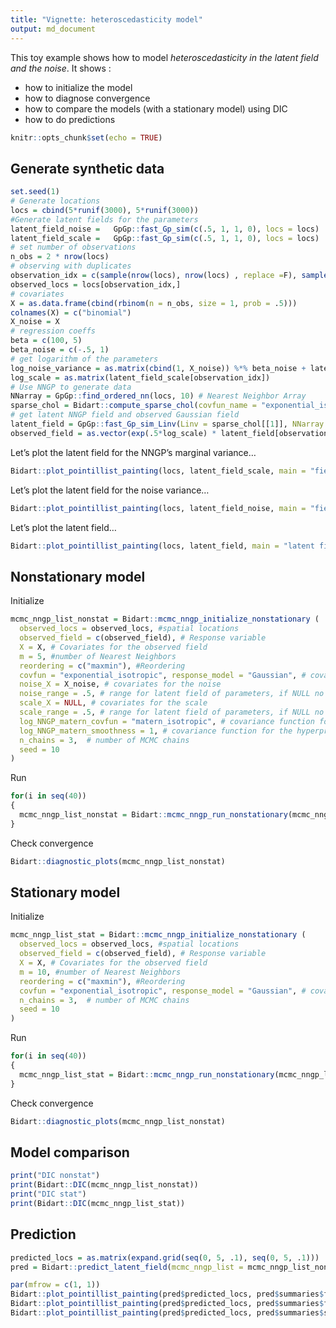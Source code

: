```yaml
---
title: "Vignette: heteroscedasticity model"
output: md_document
---
```


This toy example shows how to model *heteroscedasticity in the latent field and the noise*.
It shows : 

- how to initialize the model
- how to diagnose convergence
- how to compare the models (with a stationary model) using DIC
- how to do predictions


```r
knitr::opts_chunk$set(echo = TRUE)
```

## Generate synthetic data
```r
set.seed(1)
# Generate locations
locs = cbind(5*runif(3000), 5*runif(3000))
#Generate latent fields for the parameters
latent_field_noise =   GpGp::fast_Gp_sim(c(.5, 1, 1, 0), locs = locs)
latent_field_scale =   GpGp::fast_Gp_sim(c(.5, 1, 1, 0), locs = locs)
# set number of observations
n_obs = 2 * nrow(locs)
# observing with duplicates
observation_idx = c(sample(nrow(locs), nrow(locs) , replace =F), sample(nrow(locs), n_obs - nrow(locs) , replace =T))
observed_locs = locs[observation_idx,]
# covariates
X = as.data.frame(cbind(rbinom(n = n_obs, size = 1, prob = .5)))
colnames(X) = c("binomial")
X_noise = X
# regression coeffs
beta = c(100, 5)
beta_noise = c(-.5, 1)
# get logarithm of the parameters
log_noise_variance = as.matrix(cbind(1, X_noise)) %*% beta_noise + latent_field_noise[observation_idx]
log_scale = as.matrix(latent_field_scale[observation_idx])
# Use NNGP to generate data
NNarray = GpGp::find_ordered_nn(locs, 10) # Nearest Neighbor Array
sparse_chol = Bidart::compute_sparse_chol(covfun_name = "exponential_isotropic", range_beta = log(.1), locs = locs, NNarray = NNarray) # stationary covariance
# get latent NNGP field and observed Gaussian field
latent_field = GpGp::fast_Gp_sim_Linv(Linv = sparse_chol[[1]], NNarray = NNarray)
observed_field = as.vector(exp(.5*log_scale) * latent_field[observation_idx] +exp(.5*log_noise_variance)*rnorm(n_obs)+ cbind(1, as.matrix(X))%*%beta)
```

Let's plot the latent field for the NNGP's marginal variance...

```r
Bidart::plot_pointillist_painting(locs, latent_field_scale, main = "field for latent process log variance")
```

Let's plot the latent field for the noise variance...
```r
Bidart::plot_pointillist_painting(locs, latent_field_noise, main = "field for noise log variance")
```

Let's plot the latent field...
```r
Bidart::plot_pointillist_painting(locs, latent_field, main = "latent field")
```

## Nonstationary model 

Initialize
```r
mcmc_nngp_list_nonstat = Bidart::mcmc_nngp_initialize_nonstationary (
  observed_locs = observed_locs, #spatial locations
  observed_field = c(observed_field), # Response variable
  X = X, # Covariates for the observed field
  m = 5, #number of Nearest Neighbors
  reordering = c("maxmin"), #Reordering
  covfun = "exponential_isotropic", response_model = "Gaussian", # covariance model and response model
  noise_X = X_noise, # covariates for the noise
  noise_range = .5, # range for latent field of parameters, if NULL no latent field
  scale_X = NULL, # covariates for the scale
  scale_range = .5, # range for latent field of parameters, if NULL no latent field
  log_NNGP_matern_covfun = "matern_isotropic", # covariance function for the hyperpriors
  log_NNGP_matern_smoothness = 1, # covariance function for the hyperpriors
  n_chains = 3,  # number of MCMC chains
  seed = 10
)
```


Run
```r
for(i in seq(40))
{
  mcmc_nngp_list_nonstat = Bidart::mcmc_nngp_run_nonstationary(mcmc_nngp_list_nonstat, n_iterations_update = 100, n_cycles = 1)
}
```

Check convergence
```r
Bidart::diagnostic_plots(mcmc_nngp_list_nonstat)
```

## Stationary model 

Initialize
```r
mcmc_nngp_list_stat = Bidart::mcmc_nngp_initialize_nonstationary (
  observed_locs = observed_locs, #spatial locations
  observed_field = c(observed_field), # Response variable
  X = X, # Covariates for the observed field
  m = 10, #number of Nearest Neighbors
  reordering = c("maxmin"), #Reordering
  covfun = "exponential_isotropic", response_model = "Gaussian", # covariance model and response model
  n_chains = 3,  # number of MCMC chains
  seed = 10
)
```

Run
```r
for(i in seq(40))
{
  mcmc_nngp_list_stat = Bidart::mcmc_nngp_run_nonstationary(mcmc_nngp_list_stat, n_iterations_update = 100, n_cycles = 1)
}
```

Check convergence
```r
Bidart::diagnostic_plots(mcmc_nngp_list_nonstat)
```


## Model comparison

```r
print("DIC nonstat")
print(Bidart::DIC(mcmc_nngp_list_nonstat))
print("DIC stat")
print(Bidart::DIC(mcmc_nngp_list_stat))
```
## Prediction


```r
predicted_locs = as.matrix(expand.grid(seq(0, 5, .1), seq(0, 5, .1)))
pred = Bidart::predict_latent_field(mcmc_nngp_list = mcmc_nngp_list_nonstat, predicted_locs = predicted_locs)
```
```r
par(mfrow = c(1, 1))
Bidart::plot_pointillist_painting(pred$predicted_locs, pred$summaries$field[1,], cex = 1.8, main = "predicted mean")
Bidart::plot_pointillist_painting(pred$predicted_locs, pred$summaries$field[5,], cex = 1.8, main = "standard deviation of the prediction")
Bidart::plot_pointillist_painting(pred$predicted_locs, pred$summaries$scale_field[1,], cex = 1.8, main = "latent scale field")
```


